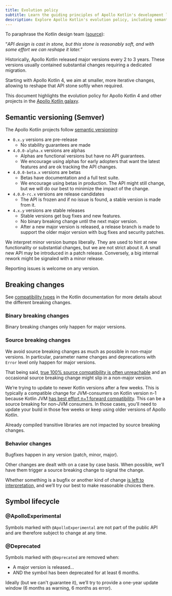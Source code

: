 ```yaml
---
title: Evolution policy
subtitle: Learn the guiding principles of Apollo Kotlin's development lifecycle
description: Explore Apollo Kotlin's evolution policy, including semantic versioning, breaking changes, and symbol lifecycle management.
---
```



To paraphrase the Kotlin design team ([source](https://kotlinlang.org/docs/kotlin-evolution.html)):

“_API design is cast in stone, but this stone is reasonably soft, and with some effort we can reshape it later.”_

Historically, Apollo Kotlin released major versions every 2 to 3 years. These versions usually contained substantial changes requiring a dedicated migration.

Starting with Apollo Kotlin 4, we aim at smaller, more iterative changes, allowing to reshape that API stone softly when required.

This document highlights the evolution policy for Apollo Kotlin 4 and other projects in the [Apollo Kotlin galaxy](../advanced/galaxy).

## Semantic versioning (Semver)

The Apollo Kotlin projects follow [semantic versioning](https://semver.org/):

* `0.x.y` versions are pre-release
    * No stability guarantees are made
* `4.0.0-alpha.x` versions are alphas
    * Alphas are functional versions but have no API guarantees.
    * We encourage using alphas for early adopters that want the latest features and are ok tracking the API changes.
* `4.0.0-beta.x` versions are betas
    * Betas have documentation and a full test suite.
    * We encourage using betas in production. The API might still change, but we will do our best to minimize the impact of the change.
* `4.0.0-rc.x` versions are release candidates
    * The API is frozen and if no issue is found, a stable version is made from it.
* `4.x.y` versions are stable releases
    * Stable versions get bug fixes and new features.
    * No binary breaking change until the next major version.
    * After a new major version is released, a release branch is made to support the older major version with bug fixes and security patches. 

We interpret minor version bumps liberally. They are used to hint at new functionality or substantial changes, but we are not strict about it. A small new API may be introduced in a patch release. Conversely, a big internal rework might be signaled with a minor release.

Reporting issues is welcome on any version.

## Breaking changes

<Note>

See [compatibility types](https://kotlinlang.org/docs/api-guidelines-backward-compatibility.html#compatibility-types) in the Kotlin documentation for more details about the different breaking changes.
</Note>

### Binary breaking changes

Binary breaking changes only happen for major versions.

### Source breaking changes

We avoid source breaking changes as much as possible in non-major versions. In particular, parameter name changes and deprecations with `Error` level only happen for major versions.

That being said, [true 100% source compatibility is often unreachable](https://wiki.eclipse.org/Evolving_Java-based_APIs_3#A_Word_about_Source_Code_Incompatibilities) and an occasional source breaking change might slip in a non-major version.

We’re trying to update to newer Kotlin versions after a few weeks. This is typically a compatible change for JVM-consumers on Kotlin version n-1 because Kotlin JVM [has best effort n+1 forward compatibility](https://kotlinlang.org/docs/kotlin-evolution.html#evolving-the-binary-format). This can be a source breaking for non-JVM consumers. In those cases, you'll need to update your build in those few weeks or keep using older versions of Apollo Kotlin.

Already compiled transitive libraries are not impacted by source breaking changes.

### Behavior changes

Bugfixes happen in any version (patch, minor, major).

Other changes are dealt with on a case by case basis. When possible, we’ll have them trigger a source breaking change to signal the change.

Whether something is a bugfix or another kind of change [is left to interpretation,](https://xkcd.com/1172/) and we’ll try our best to make reasonable choices there.

## Symbol lifecycle

### @ApolloExperimental

Symbols marked with `@ApolloExperimental` are not part of the public API and are therefore subject to change at any time.

### @Deprecated

Symbols marked with `@Deprecated` are removed when:

* A major version is released...
* AND the symbol has been deprecated for at least 6 months.

Ideally (but we can't guarantee it), we’ll try to provide a one-year update window (6 months as warning, 6 months as error).
